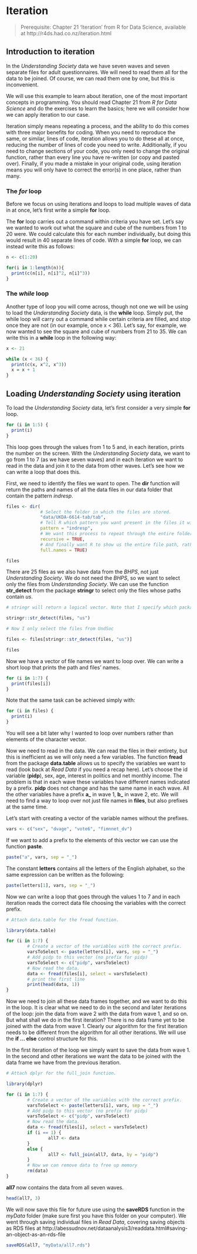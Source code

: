 # Iteration {#iteration}

> Prerequisite: Chapter 21 'Iteration' from R for Data Science, available at http://r4ds.had.co.nz/iteration.html

## Introduction to iteration

In the *Understanding Society* data we have seven waves and seven separate files for adult questionnaires. We will need to read them all for the data to be joined. Of course, we can read them one by one, but this is inconvenient.

We will use this example to learn about iteration, one of the most important concepts in programming. You should read Chapter 21 from *R for Data Science* and do the exercises to learn the basics; here we will consider how we can apply iteration to our case.

Iteration simply means repeating a process, and the ability to do this comes with three major benefits for coding. When you need to reproduce the same, or similar, lines of code, iteration allows you to do these all at once, reducing the number of lines of code you need to write. Additionally, if you need to change sections of your code, you only need to change the original function, rather than every line you have re-written (or copy and pasted over). Finally, if you made a mistake in your original code, using iteration means you will only have to correct the error(s) in one place, rather than many.

### The *for* loop

Before we focus on using iterations and loops to load multiple waves of data in at once, let's first write a simple **for** loop.

The **for** loop carries out a command within criteria you have set. Let's say we wanted to work out what the square and cube of the numbers from 1 to 20 were. We could calculate this for each number individually, but doing this would result in 40 separate lines of code. With a simple **for** loop, we can instead write this as follows:

```r
n <- c(1:20)

for(i in 1:length(n)){
  print(c(n[i], n[i]^2, n[i]^3))
}
```

### The *while* loop

Another type of loop you will come across, though not one we will be using to load the *Understanding Society* data, is the **while** loop. Simply put, the while loop will carry out a command while certain criteria are filled, and stop once they are not (in our example, once x < 36). Let's say, for example, we now wanted to see the square and cube of numbers from 21 to 35. We can write this in a **while** loop in the following way:

```r
x <- 21

while (x < 36) {
  print(c(x, x^2, x^3))
  x = x + 1
}
```

## Loading *Understanding Society* using iteration

To load the *Understanding Society* data, let's first consider a very simple **for** loop.

```r
for (i in 1:5) {
  print(i)
}
```

This loop goes through the values from 1 to 5 and, in each iteration, prints the number on the screen. With the *Understanding Society* data, we want to go from 1 to 7 (as we have seven waves) and in each iteration we want to read in the data and join it to the data from other waves. Let's see how we can write a loop that does this.

First, we need to identify the files we want to open. The **dir** function will return the paths and names of all the data files in our data folder that contain the pattern *indresp*.

```r
files <- dir(
             # Select the folder in which the files are stored.
             "data/UKDA-6614-tab/tab",
             # Tell R which pattern you want present in the files it will display.
             pattern = "indresp",
             # We want this process to repeat through the entire folder.
             recursive = TRUE,
             # And finally want R to show us the entire file path, rather than just the names of the individual files.
             full.names = TRUE)

files
```

There are 25 files as we also have data from the *BHPS*, not just *Understanding Society*. We do not need the *BHPS*, so we want to select only the files from *Understanding Society*. We can use the function **str_detect** from the package **stringr** to select only the files whose paths contain *us*.

```r
# stringr will return a logical vector. Note that I specify which package the function comes from without explicitly attaching it.

stringr::str_detect(files, "us")

# Now I only select the files from UndSoc

files <- files[stringr::str_detect(files, "us")]

files
```

Now we have a vector of file names we want to loop over. We can write a short loop that prints the path and files' names.

```r
for (i in 1:7) {
  print(files[i])
}
```

Note that the same task can be achieved simply with:

```r
for (i in files) {
  print(i)
}
```

You will see a bit later why I wanted to loop over numbers rather than elements of the character vector.

Now we need to read in the data. We can read the files in their entirety, but this is inefficient as we will only need a few variables. The function **fread** from the package **data.table** allows us to specify the variables we want to read (look back at *Read Data* if you need a recap here). Let's choose the id variable (**pidp**), sex, age, interest in politics and net monthly income. The problem is that in each wave these variables have different names indicated by a prefix. **pidp** does not change and has the same name in each wave. All the other variables have a prefix **a_** in wave 1, **b_** in wave 2, etc. We will need to find a way to loop over not just file names in **files**, but also prefixes at the same time.

Let's start with creating a vector of the variable names without the prefixes.

```r
vars <- c("sex", "dvage", "vote6", "fimnnet_dv")
```

If we want to add a prefix to the elements of this vector we can use the function **paste**.

```r
paste("a", vars, sep = "_")
```

The constant **letters** contains all the letters of the English alphabet, so the same expression can be written as the following:

```r
paste(letters[1], vars, sep = "_")
```

Now we can write a loop that goes through the values 1 to 7 and in each iteration reads the correct data file choosing the variables with the correct prefix.

```r
# Attach data.table for the fread function.

library(data.table)

for (i in 1:7) {
        # Create a vector of the variables with the correct prefix.
        varsToSelect <- paste(letters[i], vars, sep = "_")
        # Add pidp to this vector (no prefix for pidp)
        varsToSelect <- c("pidp", varsToSelect)
        # Now read the data. 
        data <- fread(files[i], select = varsToSelect)
        # print the first line
        print(head(data, 1))
}        
```

Now we need to join all these data frames together, and we want to do this in the loop. It is clear what we need to do in the second and later iterations of the loop: join the data from wave 2 with the data from wave 1, and so on. But what shall we do in the first iteration? There is no data frame yet to be joined with the data from wave 1. Clearly our algorithm for the first iteration needs to be different from the algorithm for all other iterations. We will use the **if ... else** control structure for this.

In the first iteration of the loop we simply want to save the data from wave 1. In the second and other iterations we want the data to be joined with the data frame we have from the previous iteration.

```r
# Attach dplyr for the full_join function.

library(dplyr)

for (i in 1:7) {
        # Create a vector of the variables with the correct prefix.
        varsToSelect <- paste(letters[i], vars, sep = "_")
        # Add pidp to this vector (no prefix for pidp)
        varsToSelect <- c("pidp", varsToSelect)
        # Now read the data. 
        data <- fread(files[i], select = varsToSelect)
        if (i == 1) {
                all7 <- data  
        }
        else {
                all7 <- full_join(all7, data, by = "pidp")
        }
        # Now we can remove data to free up memory
        rm(data)
} 
```

**all7** now contains the data from all seven waves.

```r
head(all7, 3)
```

We will now save this file for future use using the **saveRDS** function in the *myData* folder (make sure first you have this folder on your computer). We went through saving individual files in *Read Data*, covering saving objects as RDS files at http://abessudnov.net/dataanalysis3/readdata.html#saving-an-object-as-an-rds-file

```r
saveRDS(all7, "myData/all7.rds")
```
